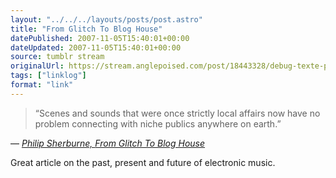 ```yaml
---
layout: "../../../layouts/posts/post.astro"
title: "From Glitch To Blog House"
datePublished: 2007-11-05T15:40:01+00:00
dateUpdated: 2007-11-05T15:40:01+00:00
source: tumblr stream
originalUrl: https://stream.anglepoised.com/post/18443328/debug-texte-philip-sherburne-from-glitch-to
tags: ["linklog"]
format: "link"
---
```


> &ldquo;Scenes and sounds that were once strictly local affairs now have no problem connecting with niche publics anywhere on earth.&rdquo;

— <cite>[Philip Sherburne, _From Glitch To Blog House_](https://de-bug.de/mag/philip-sherburne-from-glitch-to-blog-house/)</cite>

Great article on the past, present and future of electronic music.
